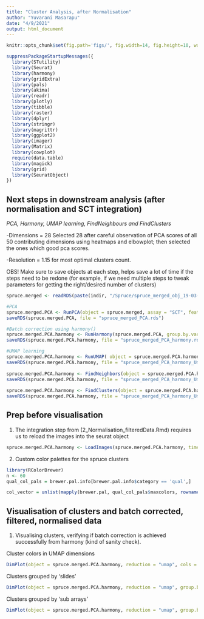 ```yaml
---
title: "Cluster Analysis, after Normalisation"
author: "Yuvarani Masarapu"
date: "4/9/2021"
output: html_document
---
```


```r
knitr::opts_chunk$set(fig.path='figs/', fig.width=14, fig.height=10, warning=FALSE, message=FALSE, echo = FALSE)
```

```r
suppressPackageStartupMessages({
  library(STutility)
  library(Seurat)
  library(harmony)
  library(gridExtra)
  library(pals)
  library(akima)
  library(readr)
  library(plotly)
  library(tibble)
  library(raster)
  library(dplyr)
  library(stringr)
  library(magrittr)
  library(ggplot2)
  library(imager)
  library(Matrix)
  library(cowplot)
  require(data.table)
  library(magick)
  library(grid)
  library(SeuratObject)
})
```

## Next steps in downstream analysis (after normalisation and SCT integration)

*PCA, Harmony, UMAP learning, FindNeighbours and FindClusters*

 -Dimensions = 28
    Selected 28 after careful observation of PCA scores of all 50 contributing dimensions using heatmaps and elbowplot; then selected the ones which good pca scores.
    
 -Resolution = 1.15 for most optimal clusters count.

OBS! Make sure to save objects at each step, helps save a lot of time if the steps need to be redone (for example, if we need multiple steps to tweak parameters for getting the right/desired number of clusters)

```r
spruce.merged <- readRDS(paste(indir, "/Spruce/spruce_merged_obj_19-03-2021.rds", sep = ""))

#PCA
spruce.merged.PCA <- RunPCA(object = spruce.merged, assay = "SCT", features = spruce.features) 
saveRDS(spruce.merged.PCA, file = "spruce_merged_PCA.rds")

#Batch correction using harmony()
spruce.merged.PCA.harmony <- RunHarmony(spruce.merged.PCA, group.by.vars ="array_id",theta = 2, plot_convergence = F, assay.use = "SCT", reduction = "pca", dims.use = 1:28, verbose = F) 
saveRDS(spruce.merged.PCA.harmony, file = "spruce_merged_PCA_harmony.rds")

#UMAP learning
spruce.merged.PCA.harmony <- RunUMAP( object = spruce.merged.PCA.harmony, dims = 1:28, assay = "SCT", reduction = "harmony")
saveRDS(spruce.merged.PCA.harmony, file = "spruce_merged_PCA_harmony_Umap.rds")
 
spruce.merged.PCA.harmony <- FindNeighbors(object = spruce.merged.PCA.harmony, assay = "SCT" ,reduction = "harmony", k.param = 23, dims = 1:28)
saveRDS(spruce.merged.PCA.harmony, file = "spruce_merged_PCA_harmony_Umap_FindNeigh.rds")
  
spruce.merged.PCA.harmony <- FindClusters(object = spruce.merged.PCA.harmony, pc.use = 1:28, resolution = 1.15, save.SNN = T, do.sparse = T)
saveRDS(spruce.merged.PCA.harmony, file = "spruce_merged_PCA_harmony_Umap_FindNeigh_findClusters.rds")
```

## Prep before visualisation

1. The integration step from (2_Normalisation_filteredData.Rmd) requires us to reload the images into the seurat object

```r
spruce.merged.PCA.harmony <- LoadImages(spruce.merged.PCA.harmony, time.resolve = F, verbose = F)
```

2. Custom color palettes for the spruce clusters

```r
library(RColorBrewer)
n <- 60
qual_col_pals = brewer.pal.info[brewer.pal.info$category == 'qual',]

col_vector = unlist(mapply(brewer.pal, qual_col_pals$maxcolors, rownames(qual_col_pals)))
```

## Visualisation of clusters and batch corrected, filtered, normalised data

1. Visualising clusters, verifying if batch correction is achieved successfully from harmony (kind of sanity check).

Cluster colors in UMAP dimensions

```r
DimPlot(object = spruce.merged.PCA.harmony, reduction = "umap", cols = col_vector)
```

Clusters grouped by 'slides'

```r
DimPlot(object = spruce.merged.PCA.harmony, reduction = "umap", group.by = "slide_id", cols = col_vector)
```

Clusters grouped by 'sub arrays'

```r
DimPlot(object = spruce.merged.PCA.harmony, reduction = "umap", group.by = "array_id", cols = spruce.fill$x)
```
